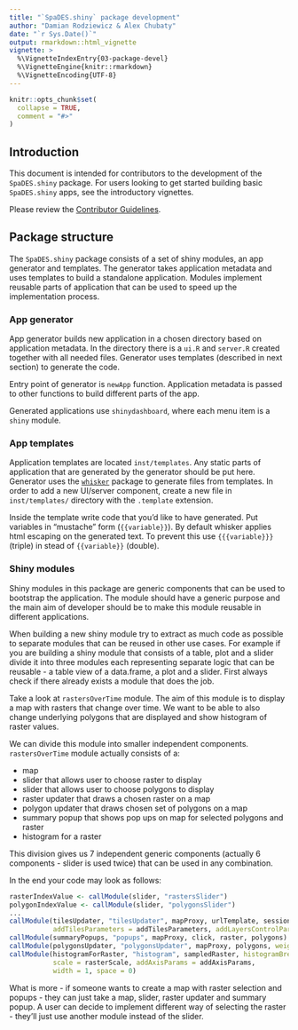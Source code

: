```yaml
---
title: "`SpaDES.shiny` package development"
author: "Damian Rodziewicz & Alex Chubaty"
date: "`r Sys.Date()`"
output: rmarkdown::html_vignette
vignette: >
  %\VignetteIndexEntry{03-package-devel}
  %\VignetteEngine{knitr::rmarkdown}
  %\VignetteEncoding{UTF-8}
---
```


```r
knitr::opts_chunk$set(
  collapse = TRUE,
  comment = "#>"
)
```

## Introduction

This document is intended for contributors to the development of the `SpaDES.shiny` package.
For users looking to get started building basic `SpaDES.shiny` apps, see the introductory vignettes.

Please review the [Contributor Guidelines](https://github.com/PredictiveEcology/SpaDES.shiny/blob/master/CONTRIBUTING.md).

## Package structure

The `SpaDES.shiny` package consists of a set of shiny modules, an app generator and templates.
The generator takes application metadata and uses templates to build a standalone application.
Modules implement reusable parts of application that can be used to speed up the implementation process.

### App generator

App generator builds new application in a chosen directory based on application metadata.
In the directory there is a `ui.R` and `server.R` created together with all needed files.
Generator uses templates (described in next section) to generate the code.

Entry point of generator is `newApp` function.
Application metadata is passed to other functions to build different parts of the app.

Generated applications use `shinydashboard`, where each menu item is a `shiny` module.

### App templates

Application templates are located `inst/templates`.
Any static parts of application that are generated by the generator should be put here.
Generator uses the [`whisker`](https://cran.r-project.org/package=whisker) package to generate files from templates.
In order to add a new UI/server component, create a new file in `inst/templates/` directory with the `.template` extension.

Inside the template write code that you'd like to have generated.
Put variables in "mustache" form (`{{variable}}`).
By default whisker applies html escaping on the generated text.
To prevent this use `{{{variable}}}` (triple) in stead of `{{variable}}` (double).

### Shiny modules

Shiny modules in this package are generic components that can be used to bootstrap the application.
The module should have a generic purpose and the main aim of developer should be to make this module reusable in different applications.

When building a new shiny module try to extract as much code as possible to separate modules that can be reused in other use cases.
For example if you are building a shiny module that consists of a table, plot and a slider divide it into three modules each representing separate logic that can be reusable - a table view of a data.frame, a plot and a slider.
First always check if there already exists a module that does the job.

Take a look at `rastersOverTime` module. The aim of this module is to display a map with rasters that change over time.
We want to be able to also change underlying polygons that are displayed and show histogram of raster values.

We can divide this module into smaller independent components. `rastersOverTime` module actually consists of a:

- map
- slider that allows user to choose raster to display
- slider that allows user to choose polygons to display
- raster updater that draws a chosen raster on a map
- polygon updater that draws chosen set of polygons on a map
- summary popup that shows pop ups on map for selected polygons and raster
- histogram for a raster

This division gives us 7 independent generic components (actually 6 components - slider is used twice) that can be used in any combination.

In the end your code may look as follows:

```r
rasterIndexValue <- callModule(slider, "rastersSlider")
polygonIndexValue <- callModule(slider, "polygonsSlider")
...
callModule(tilesUpdater, "tilesUpdater", mapProxy, urlTemplate, session$ns("tiles"),
           addTilesParameters = addTilesParameters, addLayersControlParameters = NULL)
callModule(summaryPopups, "popups", mapProxy, click, raster, polygons)
callModule(polygonsUpdater, "polygonsUpdater", mapProxy, polygons, weight = 0.2)
callModule(histogramForRaster, "histogram", sampledRaster, histogramBreaks = breaks,
           scale = rasterScale, addAxisParams = addAxisParams,
           width = 1, space = 0)
```

What is more - if someone wants to create a map with raster selection and popups - they can just take a map, slider, raster updater and summary popup.
A user can decide to implement different way of selecting the raster - they'll just use another module instead of the slider.
